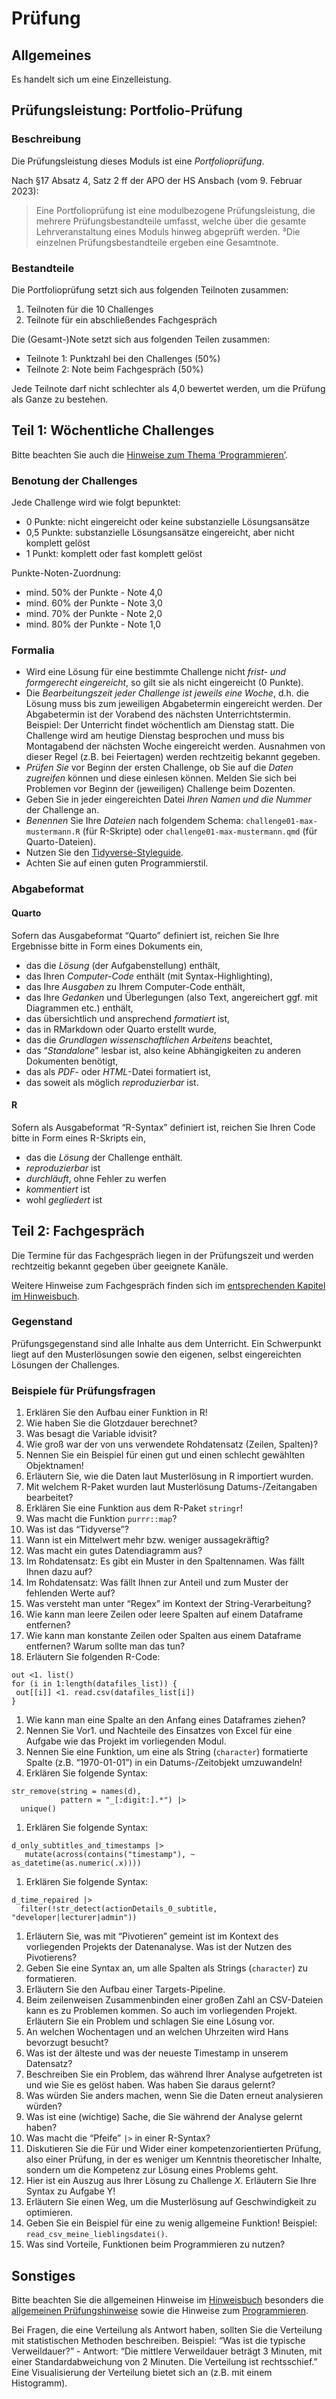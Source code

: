 

# Prüfung

## Allgemeines

Es handelt sich um eine Einzelleistung.


## Prüfungsleistung: Portfolio-Prüfung



### Beschreibung

Die Prüfungsleistung dieses Moduls ist eine *Portfolioprüfung*.

Nach §17 Absatz 4, Satz 2 ff der APO der HS Ansbach (vom 9. Februar 2023):

>   Eine Portfolioprüfung ist eine modulbezogene Prüfungsleistung, die mehrere Prüfungsbestandteile umfasst, welche über die gesamte Lehrveranstaltung eines Moduls hinweg abgeprüft werden. ³Die einzelnen Prüfungsbestandteile ergeben eine Gesamtnote.


### Bestandteile


Die Portfolioprüfung setzt sich aus folgenden Teilnoten zusammen:

1. Teilnoten für die 10 Challenges
2. Teilnote für ein abschließendes Fachgespräch


Die (Gesamt-)Note setzt sich aus folgenden Teilen zusammen:

- Teilnote 1: Punktzahl bei den Challenges (50%)
- Teilnote 2: Note beim Fachgespräch (50%)


:::{.callout-note}
Jede Teilnote darf nicht schlechter als 4,0 bewertet werden, um die Prüfung als Ganze zu bestehen.
:::


## Teil 1: Wöchentliche Challenges

Bitte beachten Sie auch die [Hinweise zum Thema 'Programmieren'](https://hinweisbuch.netlify.app/109-hinweise-programmier).




### Benotung der Challenges

Jede Challenge wird wie folgt bepunktet:

- 0 Punkte: nicht eingereicht oder keine substanzielle Lösungsansätze
- 0,5 Punkte: substanzielle Lösungsansätze eingereicht, aber nicht komplett gelöst
- 1 Punkt: komplett oder fast komplett gelöst


Punkte-Noten-Zuordnung:


- mind. 50% der Punkte - Note 4,0
- mind. 60% der Punkte  - Note 3,0
- mind. 70% der Punkte - Note 2,0
- mind. 80% der Punkte - Note 1,0



### Formalia

- Wird eine Lösung für eine bestimmte Challenge nicht *frist- und formgerecht eingereicht*, so gilt sie als nicht eingereicht (0 Punkte).
- Die *Bearbeitungszeit jeder Challenge ist jeweils eine Woche*,
d.h. die Lösung muss bis zum jeweiligen Abgabetermin eingereicht werden. Der Abgabetermin ist der Vorabend des nächsten Unterrichtstermin. Beispiel: Der Unterricht findet wöchentlich am Dienstag statt. Die Challenge wird am heutige Dienstag besprochen und muss bis Montagabend der nächsten Woche eingereicht werden. Ausnahmen von dieser Regel (z.B. bei Feiertagen) werden rechtzeitig bekannt gegeben.
- *Prüfen Sie* vor Beginn der ersten Challenge, ob Sie auf die *Daten zugreifen* können und diese einlesen können. Melden Sie sich bei Problemen vor Beginn der (jeweiligen) Challenge beim Dozenten.
- Geben Sie in jeder eingereichten Datei *Ihren Namen und die Nummer* der Challenge an.
- *Benennen* Sie Ihre *Dateien* nach folgendem Schema: `challenge01-max-mustermann.R` (für R-Skripte) oder `challenge01-max-mustermann.qmd` (für Quarto-Dateien).
- Nutzen Sie den [Tidyverse-Styleguide](https://style.tidyverse.org/).
- Achten Sie auf einen guten Programmierstil.




### Abgabeformat


#### Quarto

Sofern das Ausgabeformat "Quarto" definiert ist, 
reichen Sie Ihre Ergebnisse bitte in Form eines Dokuments ein,

- das die *Lösung* (der Aufgabenstellung) enthält,
- das Ihren *Computer-Code* enthält (mit Syntax-Highlighting),
- das Ihre *Ausgaben* zu Ihrem Computer-Code enthält,
- das Ihre *Gedanken* und Überlegungen (also Text, angereichert ggf. mit Diagrammen etc.) enthält,
- das übersichtlich und ansprechend *formatiert* ist,
- das in RMarkdown oder Quarto erstellt wurde,
- das die *Grundlagen wissenschaftlichen Arbeitens* beachtet,
- das "*Standalone*" lesbar ist, also keine Abhängigkeiten zu anderen Dokumenten benötigt,
- das als *PDF*- oder *HTML*-Datei formatiert ist,
- das soweit als möglich *reproduzierbar* ist.



#### R

Sofern als Ausgabeformat "R-Syntax" definiert ist, reichen Sie Ihren Code bitte in Form eines R-Skripts ein, 

- das die *Lösung* der Challenge enthält.
- *reproduzierbar* ist
- *durchläuft*, ohne Fehler zu werfen
- *kommentiert* ist
- wohl *gegliedert* ist





## Teil 2: Fachgespräch




Die Termine für das Fachgespräch liegen in der Prüfungszeit und werden rechtzeitig bekannt gegeben über geeignete Kanäle.

Weitere Hinweise zum Fachgespräch finden sich im [entsprechenden Kapitel im Hinweisbuch](https://hinweisbuch.netlify.app/045-hinweise-pruefung-fachgespraech-frame).


### Gegenstand

Prüfungsgegenstand sind alle Inhalte aus dem Unterricht.
Ein Schwerpunkt liegt auf den Musterlösungen sowie den eigenen, selbst eingereichten Lösungen der Challenges.




### Beispiele für Prüfungsfragen

1. Erklären Sie den Aufbau einer Funktion in R!
2. Wie haben Sie die Glotzdauer berechnet?
1. Was besagt die Variable idvisit?
1. Wie groß war der von uns verwendete Rohdatensatz (Zeilen, Spalten)?
1. Nennen Sie ein Beispiel für einen gut und einen schlecht gewählten Objektnamen!
1. Erläutern Sie, wie die Daten laut Musterlösung in R importiert wurden.
1. Mit welchem R-Paket wurden laut Musterlösung Datums-/Zeitangaben bearbeitet?
1. Erklären Sie eine Funktion aus dem R-Paket `stringr`!
1. Was macht die Funktion `purrr::map`?
1. Was ist das "Tidyverse"?
1. Wann ist ein Mittelwert mehr bzw. weniger aussagekräftig?
1. Was macht ein gutes Datendiagramm aus?
1. Im Rohdatensatz: Es gibt ein Muster in den Spaltennamen. Was fällt Ihnen dazu auf?
1. Im Rohdatensatz: Was fällt Ihnen zur Anteil und zum Muster der fehlenden Werte auf?
1. Was versteht man unter "Regex" im Kontext der String-Verarbeitung?
1. Wie kann man leere Zeilen oder leere Spalten auf einem Dataframe entfernen?
1. Wie kann man konstante Zeilen oder Spalten aus einem Dataframe entfernen? Warum sollte man das tun?
1. Erläutern Sie folgenden R-Code: 
```
out <1. list()
for (i in 1:length(datafiles_list)) {
 out[[i]] <1. read.csv(datafiles_list[i]) 
}
```
1. Wie kann man eine Spalte an den Anfang eines Dataframes ziehen?
1. Nennen Sie Vor1. und Nachteile des Einsatzes von Excel für eine Aufgabe wie das Projekt im vorliegenden Modul.
1. Nennen Sie eine Funktion, um eine als String (`character`) formatierte Spalte (z.B. "1970-01-01") in ein Datums-/Zeitobjekt umzuwandeln!
1. Erklären Sie folgende Syntax: 
```
str_remove(string = names(d),
           pattern = "_[:digit:].*") |> 
  unique()
```
1. Erklären Sie folgende Syntax:
```
d_only_subtitles_and_timestamps |> 
   mutate(across(contains("timestamp"), ~ as_datetime(as.numeric(.x))))
```
1. Erklären Sie folgende Syntax:
```
d_time_repaired |> 
  filter(!str_detect(actionDetails_0_subtitle, "developer|lecturer|admin")) 
```
1. Erläutern Sie, was mit "Pivotieren" gemeint ist im Kontext des vorliegenden Projekts der Datenanalyse. Was ist der Nutzen des Pivotierens?
1. Geben Sie eine Syntax an, um alle Spalten als Strings (`character`) zu formatieren.
1. Erläutern Sie den Aufbau einer Targets-Pipeline.
1. Beim zeilenweisen Zusammenbinden einer großen Zahl an CSV-Dateien kann es zu Problemen kommen. So auch im vorliegenden Projekt. Erläutern Sie ein Problem und schlagen Sie eine Lösung vor.
1. An welchen Wochentagen und an welchen Uhrzeiten wird Hans bevorzugt besucht?
1. Was ist der älteste und was der neueste Timestamp in unserem Datensatz?
1. Beschreiben Sie ein Problem, das während Ihrer Analyse aufgetreten ist und wie Sie es gelöst haben. Was haben Sie daraus gelernt?
1. Was würden Sie anders machen, wenn Sie die Daten erneut analysieren würden?
1. Was ist eine (wichtige) Sache, die Sie während der Analyse gelernt haben?
1. Was macht die "Pfeife" ` |> ` in einer R-Syntax?
1. Diskutieren Sie die Für und Wider einer kompetenzorientierten Prüfung, also einer Prüfung, in der es weniger um Kenntnis theoretischer Inhalte, sondern um die Kompetenz zur Lösung eines Problems geht.
1. Hier ist ein Auszug aus Ihrer Lösung zu Challenge *X*. Erläutern Sie Ihre Syntax zu Aufgabe Y!
1. Erläutern Sie einen Weg, um die Musterlösung auf Geschwindigkeit zu optimieren.
1. Geben Sie ein Beispiel für eine zu wenig allgemeine Funktion! Beispiel: `read_csv_meine_lieblingsdatei()`.
1. Was sind Vorteile, Funktionen beim Programmieren zu nutzen?





## Sonstiges

Bitte beachten Sie die allgemeinen Hinweise im [Hinweisbuch](https://hinweisbuch.netlify.app/) besonders die [allgemeinen Prüfungshinweise](https://hinweisbuch.netlify.app/010-hinweise-pruefung-allgemein-frame) sowie die Hinweise zum [Programmieren](https://hinweisbuch.netlify.app/109-hinweise-programmieren).

Bei Fragen, die eine Verteilung als Antwort haben, sollten Sie die Verteilung mit statistischen Methoden beschreiben. Beispiel: "Was ist die typische Verweildauer?" - Antwort: "Die mittlere Verweildauer beträgt 3 Minuten, mit einer Standardabweichung von 2 Minuten. Die Verteilung ist rechtsschief." Eine Visualisierung der Verteilung bietet sich an (z.B. mit einem Histogramm).



